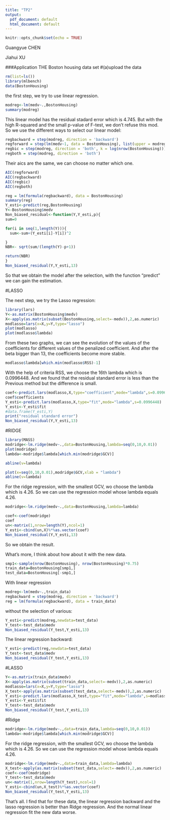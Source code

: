 ```yaml
---
title: "TP2"
output:
  pdf_document: default
  html_document: default
---
```


```r
knitr::opts_chunk$set(echo = TRUE)
```


Guangyue CHEN

Jiahui XU



###Application THE Boston housing data set
#(a)upload the data
```r
rm(list=ls())
library(mlbench)
data(BostonHousing)
```

the first step, we try to use linear regression.
```r
modreg<-lm(medv~.,BostonHousing)
summary(modreg)

```
This linear model has the residual stadard error which is 4.745. But with the high R-squared and the small p-value of F-test, we don't refuse this mod. So we use the different ways to select our linear model:
```r
regbackward = step(modreg, direction = 'backward')
regforward = step(lm(medv~1, data = BostonHousing), list(upper = modreg), direction = 'forward')
regbic = step(modreg, direction = 'both', k = log(nrow(BostonHousing)))
regboth = step(modreg, direction = 'both')

```
Their aics are the same, we can choose no matter which one.
```r
AIC(regforward)
AIC(regbackward)
AIC(regbic)
AIC(regboth)
```

```r
reg = lm(formula(regbackward), data = BostonHousing)
summary(reg)
Y_esti<-predict(reg,BostonHousing)
Y<-BostonHousing$medv
Non_biased_residual<-function(Y,Y_esti,p){
sum=0

for(i in seq(1,length(Y))){
  sum<-sum+(Y_esti[i]-Y[i])^2

}
NBR<- sqrt(sum/(length(Y)-p+1))

return(NBR)
}
Non_biased_residual(Y,Y_esti,13)
```
So that we obtain the model after the selection, with the function "predict" we can gain the estimation.

#LASSO

The next step, we try the Lasso regression:
```r
library(lars)
Y<-as.matrix(BostonHousing$medv)
X<-apply(as.matrix(subset(BostonHousing,select=-medv)),2,as.numeric)
modlasso=lars(x=X,y=Y,type="lasso")
plot(modlasso)
plot(modlasso$lambda)

```
From these two graphs, we can see the evolution of the values of the coefficients for different values of the penalized coefficient. And after the beta bigger than 13, the coefficients become more stable.
```r
modlasso$lambda[which.min(modlasso$RSS)-1]
```

With the help of criteria RSS, we choose the 16th lambda which is 0.0996448. And we found that the residual standard error is less than the Previous method but the difference is small.

```r
coef<-predict.lars(modlasso,X,type="coefficient",mode="lambda",s=0.0996448)
coef$coefficients
Y_esti<-predict.lars(modlasso,X,type="fit",mode="lambda",s=0.0996448)
Y_esti<-Y_esti$fit
#data.frame(Y_esti,Y)
print("residual standard error")
Non_biased_residual(Y,Y_esti,13)
```

#RIDGE
```r
library(MASS)
modridge<-lm.ridge(medv~.,data=BostonHousing,lambda=seq(0,10,0.01))
plot(modridge)
lambda<-modridge$lambda[which.min(modridge$GCV)]

abline(v=lambda)

plot(x=seq(0,10,0.01),modridge$GCV,xlab = "lambda")
abline(v=lambda)

```

For the ridge regression, with the smallest GCV, wo choose the lambda which is 4.26. So we can use the regression model whose lambda equals 4.26.
```r
modridge<-lm.ridge(medv~.,data=BostonHousing,lambda=lambda)

coef<-coef(modridge)
coef
un<-matrix(1,nrow=length(Y),ncol=1)
Y_esti<-cbind(un,X)%*%as.vector(coef)
Non_biased_residual(Y,Y_esti,13)
```
So we obtain the result.

What's more, I think about how about it with the new data.
```r

smp1<-sample(nrow(BostonHousing), nrow(BostonHousing)*0.75)
train_data=BostonHousing[smp1,]
test_data=BostonHousing[-smp1,]

```


With linear regression
```r
modreg<-lm(medv~.,train_data)
regbackward = step(modreg, direction = 'backward')
reg = lm(formula(regbackward), data = train_data)

```
without the selection of various:
```r
Y_esti<-predict(modreg,newdata=test_data)
Y_test<-test_data$medv
Non_biased_residual(Y_test,Y_esti,13)
```
The linear regression backward:
```r
Y_esti<-predict(reg,newdata=test_data)
Y_test<-test_data$medv
Non_biased_residual(Y_test,Y_esti,13)
```
#LASSO

```r
Y<-as.matrix(train_data$medv)
X<-apply(as.matrix(subset(train_data,select=-medv)),2,as.numeric)
modlasso=lars(x=X,y=Y,type="lasso")
X_test<-apply(as.matrix(subset(test_data,select=-medv)),2,as.numeric)
Y_esti<-predict.lars(modlasso,X_test,type="fit",mode="lambda",s=modlasso$lambda[which.min(modlasso$RSS)-1])
Y_esti<-Y_esti$fit
Y_test<-test_data$medv
Non_biased_residual(Y_test,Y_esti,13)
```

#Ridge
```r

modridge<-lm.ridge(medv~.,data=train_data,lambda=seq(0,10,0.01))
lambda<-modridge$lambda[which.min(modridge$GCV)]

```

For the ridge regression, with the smallest GCV, wo choose the lambda which is 4.26. So we can use the regression model whose lambda equals 4.26.
```r
modridge<-lm.ridge(medv~.,data=train_data,lambda=lambda)
X_test<-apply(as.matrix(subset(test_data,select=-medv)),2,as.numeric)
coef<-coef(modridge)
Y_test<-test_data$medv
un<-matrix(1,nrow=length(Y_test),ncol=1)
Y_esti<-cbind(un,X_test)%*%as.vector(coef)
Non_biased_residual(Y_test,Y_esti,13)
```
That's all. I find that for these data, the linear regression backward and the lasso regression is better than Ridge regression. And the normal linear regression fit the new data worse.





